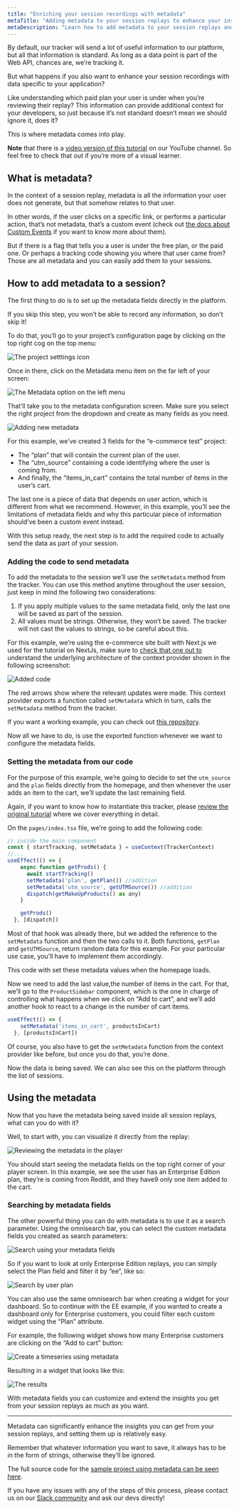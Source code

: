 ```yaml
---
title: "Enriching your session recordings with metadata"
metaTitle: "Adding metadata to your session replays to enhance your insights"
metaDescription: "Learn how to add metadata to your session replays and how to use it to improve the insights you get our of the platform"
---
```


<YoutubeVideo title="Watch how to use send metadata from your Next.js application"
  description="If you don't like reading, you can follow this video tutorial showing you how to send metadata from your application into the OpenReplay platform"
  videoURL="https://www.youtube.com/watch?v=ITcJCeKWQGU"
  />

By default, our tracker will send a lot of useful information to our platform, but all that information is standard. As long as a data point is part of the Web API, chances are, we’re tracking it.

But what happens if you also want to enhance your session recordings with data specific to your application?

Like understanding which paid plan your user is under when you’re reviewing their replay? This information can provide additional context for your developers, so just because it’s not standard doesn’t mean we should ignore it, does it?

This  is where metadata comes into play.

**Note** that there is a [video version of this tutorial](https://www.youtube.com/watch?v=ITcJCeKWQGU) on our YouTube channel. So feel free to check that  out if you’re more of a visual learner.

## What is metadata?

In the context of a session replay, metadata is all the information your user does not generate, but that somehow relates to that user.

In other words, if the user clicks on a specific link, or performs a particular action, that’s not metadata, that’s a custom event (check out [the docs about Custom Events](/installation/custom-events) if you want to know more about them).

But if there is a flag that tells you a user is under the free plan, or the paid one. Or perhaps a tracking code showing you where that user came from? Those are all metadata and you can easily add them to your sessions.

## How to add metadata to a session?

The first thing to do is to set up the metadata fields directly in the platform.

If you skip this step, you won’t be able to record any information, so don’t skip it!

To do that, you’ll go to your project’s configuration page by clicking on the top right cog on the top menu:

![The project setttings icon](/tutorials/metadata/metadata1.png)

Once in there, click on the Metadata menu item on the far left of your screen:

![The Metadata option on the left menu](/tutorials/metadata/metadata2.png)

That’ll take you to the metadata configuration screen. Make sure you select the right project from the dropdown and create as many fields as you need.

![Adding new metadata](/tutorials/metadata/metadata3.png)

For this example, we’ve created 3 fields for the “e-commerce test” project:

- The “plan” that will contain the current plan of the user.
- The “utm_source” containing a code identifying where the user is coming from.
- And finally, the “items_in_cart” contains the total number of items in the user’s cart.

The last one is a piece of data that depends on user action, which is different from what we recommend. However, in this example, you’ll see the limitations of metadata fields and why this particular piece of information should’ve been a custom event instead.

With this setup ready, the next step is to add the required code to actually send the data as part of your session.

### Adding the code to send metadata

To add the metadata to the session we’ll use the `setMetadata` method from the tracker. You can use this method anytime throughout the user session, just keep in mind the following two considerations:

1. If you apply multiple values to the same metadata field, only the last one will be saved as part of the session.
2. All values must be strings. Otherwise, they won’t be saved. The tracker will not cast the values to strings, so be careful about this.

For this example, we’re using the e-commerce site built with Next.js we used for the tutorial on NextJs, make sure to [check that one out to](https://docs.openreplay.com/tutorials/next) understand the underlying architecture of the context provider shown in the following screenshot:

![Added code](/tutorials/metadata/metadata4.png)

The red arrows show where the relevant updates were made. This context provider exports a  function called `setMetadata` which in turn, calls the `setMetadata` method from the tracker.

If you want a working example, you can check out [this repository](https://github.com/deleteman/nextjs-commerce-example/tree/redux_metadata/site).

Now all we have to do, is use the exported function whenever we want to configure the metadata fields.

### Setting the metadata from our code

For the purpose of this example, we’re going to decide to set the `utm_source` and the `plan` fields directly from the homepage, and then whenever the user adds an item to the cart, we’ll update the last remaining field.

Again, if you want to know how to instantiate this tracker, please [review the original tutorial](https://www.notion.so/do-openreplay-com-frontend-changes-are-not-showing-1337470f75f144cc96cf8ceadbc70389) where we cover everything in detail.

On the `pages/index.tsx` file, we’re going to add the following code:

```jsx
// inside the main component
const { startTracking, setMetadata } = useContext(TrackerContext)
//...
useEffect(() => {
    async function getProds() {
      await startTracking()
      setMetadata('plan', getPlan()) //addition
      setMetadata('utm_source', getUTMSource()) //addition
      dispatch(getMakeUpProducts() as any)
    }

    getProds()
  }, [dispatch])
```

Most of that hook was already there, but we added the reference to the `setMetadata` function and then the two calls to it. Both functions, `getPlan` and `getUTMSource`, return random data for this example. For your particular use case, you’ll have to implement them accordingly.

This code with set these metadata values when the homepage loads.

Now we need to add the last value,the number of items in the cart. For that, we’ll go to the `ProductSidebar` component, which is the one in charge of controlling what happens when we click on “Add to cart”, and we’ll add another hook to react to a change in the number of cart items.

```jsx
useEffect(() => {
    setMetadata('items_in_cart', productsInCart)
  }, [productsInCart])
```

Of course, you also have to get the `setMetadata` function from the context provider like before, but once you do that, you’re done.

Now the data is being saved. We can also see this on the platform through the list of sessions.

## Using the metadata

Now that you have the metadata being saved inside all session replays, what can you do with it?

Well, to start with, you can visualize it directly from the replay:

![Reviewing the metadata in the player](/tutorials/metadata/metadata5.png)

You should start seeing the metadata fields on the top right corner of your player screen. In this example, we see the user has an Enterprise Edition plan, they’re is coming from Reddit, and they have9 only one item added to the cart.

### Searching by metadata fields

The other powerful thing you can do with metadata is to use it as a search parameter. Using the omnisearch bar, you can select the custom metadata fields you created as search parameters:

![Search using your metadata fields](/tutorials/metadata/metadata6.png)

So if you want to look at only Enterprise Edition replays, you can simply select the Plan field and filter it by “ee”, like so:

![Search by user plan](/tutorials/metadata/metadata7.png)

You can also use the same omnisearch bar when creating a widget for your dashboard. So to continue with the EE example, if you wanted to create a dashboard only for Enterprise customers, you could filter each custom widget using the “Plan” attribute.

For example, the following widget shows how many Enterprise customers are clicking on the “Add to cart” button:

![Create a timeseries using metadata](/tutorials/metadata/metadata8.png)

Resulting in a widget that looks like this:

![The results](/tutorials/metadata/metadata9.png)

With metadata fields you can customize and extend the insights you get from your session replays as much as you want.

---

Metadata can significantly enhance the insights you can get from your session replays, and setting them up is relatively easy.

Remember that whatever information you want to save, it always has to be in the form of strings, otherwise they’ll be ignored.

The full source code for the [sample project using metadata can be seen here](https://github.com/deleteman/nextjs-commerce-example/tree/redux_metadata/site).

If you have any issues with any of the steps of this process, please contact us on our [Slack community](https://slack.openreplay.com/) and ask our devs directly!
